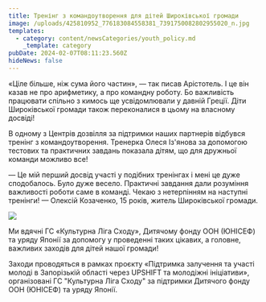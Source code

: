 ```yaml
---
title: Тренінг з командоутворення для дітей Широківської громади
image: /uploads/425810952_776183084558381_7391750082802955020_n.jpg
templates:
  - category: content/newsCategories/youth_policy.md
    _template: category
pubDate: 2024-02-07T08:11:23.560Z
hideNews: false
---
```


«Ціле більше, ніж сума його частин», — так писав Арістотель. І це він казав не про арифметику, а про командну роботу. Бо важливість працювати спільно з кимось ще усвідомлювали у давній Греції.  Діти Широківської громади також переконалися в цьому на власному досвіді! 

В одному з Центрів дозвілля за підтримки наших партнерів відбувся тренінг з командоутворення. Тренерка Олеся Із'янова за допомогою тестових та практичних завдань показала дітям, що для дружньої команди можливо все! 

— Це мій перший досвід участі у подібних тренінгах і мені це дуже сподобалось. Було дуже весело. Практичні завдання дали розуміння важливості роботи саме в команді. Чекаю з нетерпінням на наступні тренінги! — Олексій Козаченко, 15 років, житель Широківської громади.

![](/uploads/425811913_776183087891714_218203301718398078_n.jpg)

Ми вдячні ГС «Культурна Ліга Сходу», Дитячому фонду ООН (ЮНІСЕФ) та уряду Японії за допомогу у проведенні таких цікавих, а головне, важливих заходів для дітей нашої громади!

Заходи проводяться в рамках проєкту «Підтримка залучення та участі молоді в Запорізькій області через UPSHIFT та молодіжні ініціативи», організовані ГС "Культурна Ліга Сходу" за підтримки Дитячого фонду ООН (ЮНІСЕФ) та уряду Японії.
